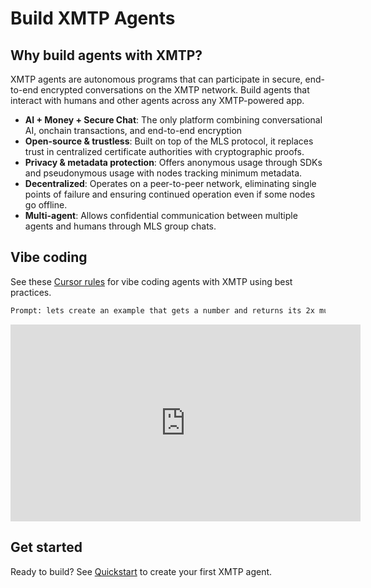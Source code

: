# Build XMTP Agents

## Why build agents with XMTP?

XMTP agents are autonomous programs that can participate in secure, end-to-end encrypted conversations on the XMTP network. Build agents that interact with humans and other agents across any XMTP-powered app.

- **AI + Money + Secure Chat**: The only platform combining conversational AI, onchain transactions, and end-to-end encryption
- **Open-source & trustless**: Built on top of the MLS protocol, it replaces trust in centralized certificate authorities with cryptographic proofs.
- **Privacy & metadata protection**: Offers anonymous usage through SDKs and pseudonymous usage with nodes tracking minimum metadata.
- **Decentralized**: Operates on a peer-to-peer network, eliminating single points of failure and ensuring continued operation even if some nodes go offline.
- **Multi-agent**: Allows confidential communication between multiple agents and humans through MLS group chats.

## Vibe coding

See these [Cursor rules](https://github.com/ephemeraHQ/xmtp-agent-examples/blob/main/.cursor/rules/xmtp.mdc) for vibe coding agents with XMTP using best practices.

```bash
Prompt: lets create an example that gets a number and returns its 2x multiple (use claude max)
```

<iframe width="560" height="315" src="https://www.youtube.com/embed/djRLnWUvwIA?si=JX25iQt57wgXnqVX" title="YouTube video player" frameBorder="0" allow="accelerometer; autoplay; clipboard-write; encrypted-media; gyroscope; picture-in-picture; web-share" referrerPolicy="strict-origin-when-cross-origin" allowFullScreen></iframe>

## Get started

Ready to build? See [Quickstart](../agents/get-started/build-an-agent) to create your first XMTP agent.

